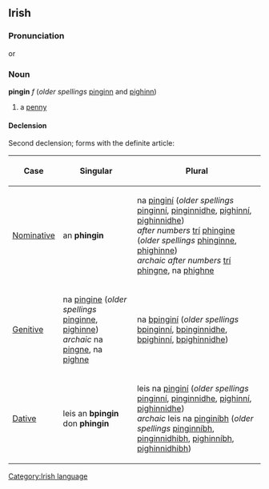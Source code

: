 ==Irish==
===Pronunciation===
{{IPA|[ˈp&#690;iŋ&#690;ən&#690;]}} or {{IPA|[p&#690;iːn&#690;]}}
===Noun===
'''pingin''' ''f'' (''older spellings'' [[pinginn]] and [[pighinn]])
#a [[penny]]
====Declension====
Second declension; forms with the definite article:
{|{{prettytable100}}
!Case
!Singular
!Plural
|-
| [[Nominative]]
| an '''phingin'''
| na [[pinginí]] (''older spellings'' [[pinginní]], [[pinginnidhe]], [[pighinní]], [[pighinnidhe]])<br>''after numbers'' [[trí]] [[pingine|phingine]] (''older spellings'' [[pinginne|phinginne]], [[pighinne|phighinne]])<br>''archaic after numbers'' [[trí]] [[pingne|phingne]], na [[pighne|phighne]]
|-
| [[Genitive]]
| na [[pingine]] (''older spellings'' [[pinginne]], [[pighinne]])<br>''archaic'' na [[pingne]], na [[pighne]]
| na [[pinginí|bpinginí]] (''older spellings'' [[pinginní|bpinginní]], [[pinginnidhe|bpinginnidhe]], [[pighinní|bpighinní]], [[pighinnidhe|bpighinnidhe]])
|-
| [[Dative]]
| leis an '''bpingin'''<br>don '''phingin'''
| leis na [[pinginí]] (''older spellings'' [[pinginní]], [[pinginnidhe]], [[pighinní]], [[pighinnidhe]])<br>''archaic'' leis na [[pinginíbh]] (''older spellings'' [[pinginníbh]], [[pinginnidhibh]], [[pighinníbh]], [[pighinnidhibh]])
|}

[[Category:Irish language]]